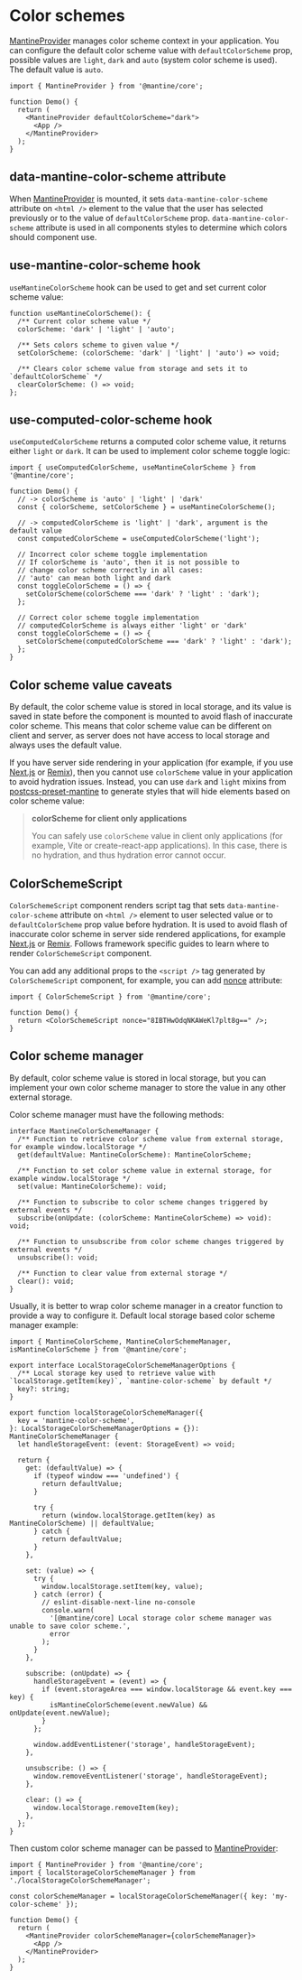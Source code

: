 

# Color schemes

[MantineProvider](/theming/mantine-provider/) manages color scheme context in your application.
You can configure the default color scheme value with `defaultColorScheme` prop, possible values are `light`,
`dark` and `auto` (system color scheme is used). The default value is `auto`.

```tsx
import { MantineProvider } from '@mantine/core';

function Demo() {
  return (
    <MantineProvider defaultColorScheme="dark">
      <App />
    </MantineProvider>
  );
}
```

## data-mantine-color-scheme attribute

When [MantineProvider](/theming/mantine-provider/) is mounted, it sets `data-mantine-color-scheme`
attribute on `<html />` element to the value that the user has selected previously or to the value of `defaultColorScheme` prop.
`data-mantine-color-scheme` attribute is used in all components styles to determine which colors should component use.

## use-mantine-color-scheme hook

`useMantineColorScheme` hook can be used to get and set current color scheme value:

```tsx
function useMantineColorScheme(): {
  /** Current color scheme value */
  colorScheme: 'dark' | 'light' | 'auto';

  /** Sets colors scheme to given value */
  setColorScheme: (colorScheme: 'dark' | 'light' | 'auto') => void;

  /** Clears color scheme value from storage and sets it to `defaultColorScheme` */
  clearColorScheme: () => void;
};
```

<Demo data={ThemingDemos.colorScheme} />

## use-computed-color-scheme hook

`useComputedColorScheme` returns a computed color scheme value, it returns either `light` or `dark`.
It can be used to implement color scheme toggle logic:

```tsx
import { useComputedColorScheme, useMantineColorScheme } from '@mantine/core';

function Demo() {
  // -> colorScheme is 'auto' | 'light' | 'dark'
  const { colorScheme, setColorScheme } = useMantineColorScheme();

  // -> computedColorScheme is 'light' | 'dark', argument is the default value
  const computedColorScheme = useComputedColorScheme('light');

  // Incorrect color scheme toggle implementation
  // If colorScheme is 'auto', then it is not possible to
  // change color scheme correctly in all cases:
  // 'auto' can mean both light and dark
  const toggleColorScheme = () => {
    setColorScheme(colorScheme === 'dark' ? 'light' : 'dark');
  };

  // Correct color scheme toggle implementation
  // computedColorScheme is always either 'light' or 'dark'
  const toggleColorScheme = () => {
    setColorScheme(computedColorScheme === 'dark' ? 'light' : 'dark');
  };
}
```

## Color scheme value caveats

By default, the color scheme value is stored in local storage, and its value is saved in state
before the component is mounted to avoid flash of inaccurate color scheme. This means that
color scheme value can be different on client and server, as server does not have access
to local storage and always uses the default value.

If you have server side rendering in your application (for example, if you use [Next.js](/guides/next) or [Remix](/guides/remix)), then you cannot use `colorScheme`
value in your application to avoid hydration issues. Instead, you can use `dark` and `light`
mixins from [postcss-preset-mantine](/styles/postcss-preset) to generate styles that will
hide elements based on color scheme value:

<Demo data={ThemingDemos.colorSchemeControl} />

> **colorScheme for client only applications**
>
> You can safely use `colorScheme` value in client only applications (for example, Vite or create-react-app applications).
> In this case, there is no hydration, and thus hydration error cannot occur.

## ColorSchemeScript

`ColorSchemeScript` component renders script tag that sets `data-mantine-color-scheme` attribute
on `<html />` element to user selected value or to `defaultColorScheme` prop value before
hydration. It is used to avoid flash of inaccurate color scheme in server side rendered applications,
for example [Next.js](/guides/next) or [Remix](/guides/remix). Follows framework specific guides
to learn where to render `ColorSchemeScript` component.

You can add any additional props to the `<script />` tag generated by `ColorSchemeScript` component,
for example, you can add [nonce](https://developer.mozilla.org/en-US/docs/Web/HTML/Global_attributes/nonce) attribute:

```tsx
import { ColorSchemeScript } from '@mantine/core';

function Demo() {
  return <ColorSchemeScript nonce="8IBTHwOdqNKAWeKl7plt8g==" />;
}
```

## Color scheme manager

By default, color scheme value is stored in local storage, but you can implement your own
color scheme manager to store the value in any other external storage.

Color scheme manager must have the following methods:

```tsx
interface MantineColorSchemeManager {
  /** Function to retrieve color scheme value from external storage, for example window.localStorage */
  get(defaultValue: MantineColorScheme): MantineColorScheme;

  /** Function to set color scheme value in external storage, for example window.localStorage */
  set(value: MantineColorScheme): void;

  /** Function to subscribe to color scheme changes triggered by external events */
  subscribe(onUpdate: (colorScheme: MantineColorScheme) => void): void;

  /** Function to unsubscribe from color scheme changes triggered by external events */
  unsubscribe(): void;

  /** Function to clear value from external storage */
  clear(): void;
}
```

Usually, it is better to wrap color scheme manager in a creator function to provide a way to
configure it. Default local storage based color scheme manager example:

```tsx
import { MantineColorScheme, MantineColorSchemeManager, isMantineColorScheme } from '@mantine/core';

export interface LocalStorageColorSchemeManagerOptions {
  /** Local storage key used to retrieve value with `localStorage.getItem(key)`, `mantine-color-scheme` by default */
  key?: string;
}

export function localStorageColorSchemeManager({
  key = 'mantine-color-scheme',
}: LocalStorageColorSchemeManagerOptions = {}): MantineColorSchemeManager {
  let handleStorageEvent: (event: StorageEvent) => void;

  return {
    get: (defaultValue) => {
      if (typeof window === 'undefined') {
        return defaultValue;
      }

      try {
        return (window.localStorage.getItem(key) as MantineColorScheme) || defaultValue;
      } catch {
        return defaultValue;
      }
    },

    set: (value) => {
      try {
        window.localStorage.setItem(key, value);
      } catch (error) {
        // eslint-disable-next-line no-console
        console.warn(
          '[@mantine/core] Local storage color scheme manager was unable to save color scheme.',
          error
        );
      }
    },

    subscribe: (onUpdate) => {
      handleStorageEvent = (event) => {
        if (event.storageArea === window.localStorage && event.key === key) {
          isMantineColorScheme(event.newValue) && onUpdate(event.newValue);
        }
      };

      window.addEventListener('storage', handleStorageEvent);
    },

    unsubscribe: () => {
      window.removeEventListener('storage', handleStorageEvent);
    },

    clear: () => {
      window.localStorage.removeItem(key);
    },
  };
}
```

Then custom color scheme manager can be passed to [MantineProvider](/theming/mantine-provider):

```tsx
import { MantineProvider } from '@mantine/core';
import { localStorageColorSchemeManager } from './localStorageColorSchemeManager';

const colorSchemeManager = localStorageColorSchemeManager({ key: 'my-color-scheme' });

function Demo() {
  return (
    <MantineProvider colorSchemeManager={colorSchemeManager}>
      <App />
    </MantineProvider>
  );
}
```

